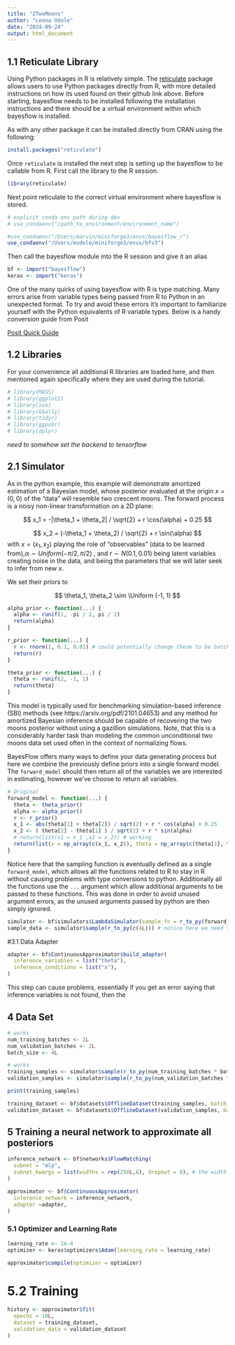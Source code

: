 ```yaml
---
title: "2TwoMoons"
author: "Leona Odole"
date: "2024-09-24"
output: html_document
---
```


## 1.1 Reticulate Library

Using Python packages in R is relatively simple. The [reticulate](https://rstudio.github.io/reticulate/) package allows users to use Python packages directly from R, with more detailed instructions on how its used found on their github link above. Before starting, bayesflow needs to be installed following the installation instructions and there should be a virtual environment within which bayesflow is installed. 

As with any other package it can be installed directly from CRAN using the following:

```r
install.packages("reticulate")
```

Once `reticulate` is installed the next step is setting up the bayesflow to be callable from R. First call the library to the R session. 

```r
library(reticulate)
```

Next point reticulate to the correct virtual environment where bayesflow is stored. 

```r
# explicit conda env path during dev
# use_condaenv("/path_to_environment/environment_name")

#use_condaenv("/Users/marvin/miniforge3/envs/bayesflow_r")
use_condaenv("/Users/eodole/miniforge3/envs/bfv3")
```


Then call the bayesflow module into the R session and give it an alias

```r
bf <- import("bayesflow")
keras <- import("keras")
```

One of the many quirks of using bayesflow with R is type matching. Many errors arise from variable types being passed from R to Python in an unexpected format. To try and avoid these errors it's important to familiarize yourself with the Python equivalents of R variable types. 
Below is a handy conversion guide from Posit

<!-- ![Link to posit](/Users/eodole/Desktop/HiWi Stelle/Software/R/rcheatsheet.png) -->

[Posit Quick Guide](https://raw.githubusercontent.com/rstudio/cheatsheets/main/reticulate.pdf)

## 1.2  Libraries 
For your convenience all additional  R libraries are loaded here, and then mentioned again specifically where they are used during the tutorial.

```r
# library(MASS)
# library(ggplot2)
# library(zoo)
# library(GGally)
# library(tidyr)
# library(ggpubr)
# library(dplyr)
```


*need to somehow set the backend to tensorflow*


## 2.1 Simulator 

As in the python example, this example will demonstrate amortized estimation of a Bayesian model, whose posterior evaluated at the origin $x = (0,0)$ of the "data" will resemble two crescent moons. The forward process is a noisy non-linear transformation on a 2D plane:

$$ x_1 = -|\theta_1 + \theta_2| / \sqrt{2} + r \cos(\alpha) + 0.25 $$

$$ x_2 = (-\theta_1 + \theta_2) / \sqrt{2} + r \sin(\alpha) $$
with $x=(x_1, x_2)$ playing the role of "observables" (data to be learned from),$\alpha \sim Uniform(-\pi/2, \pi/2)$ , and $r \sim N(0.1, 0.01)$ being latent variables creating noise in the data, and being the parameters that we will later seek to infer from new $x$.

We set their priors to 

$$ \theta_1, \theta_2 \sim \Uniform (-1, 1) $$


```r
alpha_prior <- function(...) {
  alpha <- runif(1, -pi / 2, pi / 2)
  return(alpha)
}

r_prior <- function(...) {
  r <- rnorm(1, 0.1, 0.01) # could potentially change these to be batch functions
  return(r)
}

theta_prior <- function(...) {
  theta <- runif(2, -1, 1)
  return(theta)
}

```


This model is typically used for benchmarking simulation-based inference (SBI) methods (see https://arxiv.org/pdf/2101.04653) and any method for amortized Bayesian inference should be capable of recovering the two moons posterior without using a gazillion simulations. Note, that this is a considerably harder task than modeling the common unconditional two moons data set used often in the context of normalizing flows.

BayesFlow offers many ways to define your data generating process but here we combine the previously define priors into a single forward model. The `forward_model` should then return all of the variables we are interested in estimating, however we've choose to return all variables.  

```r
# Original
forward_model <- function(...) {
  theta <- theta_prior()
  alpha <- alpha_prior()
  r <- r_prior()
  x_1 <- abs(theta[1] + theta[2]) / sqrt(2) + r * cos(alpha) + 0.25
  x_2 <- ( theta[2] - theta[1] ) / sqrt(2) + r * sin(alpha)
  # return(list(x1 = x_1 ,x2 = x_2)) # working
  return(list(x = np_array(c(x_1, x_2)), theta = np_array(c(theta[1], theta[2])), a = alpha, r = r)) # in order for a variable to have more than one direction we need to return it as a numpy array
}
```




Notice here that the sampling function is eventually defined as a single `forward_model`, which allows all the functions related to R to stay in R without causing problems with type conversions to python. Additionally all the functions use the `...` argument which allow additional arguments to be passed to these functions. This was done in order to avoid unused argument errors, as the unused arguments passed by python are then simply ignored. 


```r
simulator <- bf$simulators$LambdaSimulator(sample_fn = r_to_py(forward_model))
sample_data <- simulator$sample(r_to_py(c(4L))) # notice here we need to specify the batch size as an integer
```

#3.1 Data Adapter 


```r
adapter <- bf$ContinuousApproximator$build_adapter(
  inference_variables = list("theta"),
  inference_conditions = list("x"),
)
```

This step can cause problems, essentially if you get an error saying that inference variables is not found, then the 


## 4 Data Set 

```r
# works
num_training_batches <- 2L
num_validation_batches <- 2L
batch_size <- 4L
```

```r
# works
training_samples <- simulator$sample(r_to_py(num_training_batches * batch_size))
validation_samples <- simulator$sample(r_to_py(num_validation_batches * batch_size))
```

```r
print(training_samples)
```

```r
training_dataset <- bf$datasets$OfflineDataset(training_samples, batch_size = batch_size, adapter = adapter)
validation_dataset <- bf$datasets$OfflineDataset(validation_samples, batch_size = batch_size,adapter = adapter)
```




## 5 Training a neural network to approximate all posteriors 

```r
inference_network <- bf$networks$FlowMatching(
  subnet = "mlp",
  subnet_kwargs = list(widths = rep(256L,6), dropout = 0), # the width of each layer is 256 and the depth is 6
)
```


```r
approximator <- bf$ContinuousApproximator(
  inference_network = inference_network,
  adapter =adapter,
)
```

### 5.1 Optimizer and Learning Rate 

```r
learning_rate <- 1e-4
optimizer <- keras$optimizers$Adam(learning_rate = learning_rate)
```

```r
approximator$compile(optimizer = optimizer)
```


# 5.2 Training 

```r
history <- approximator$fit(
  epochs = 10L,
  dataset = training_dataset,
  validation_data = validation_dataset
)
```

